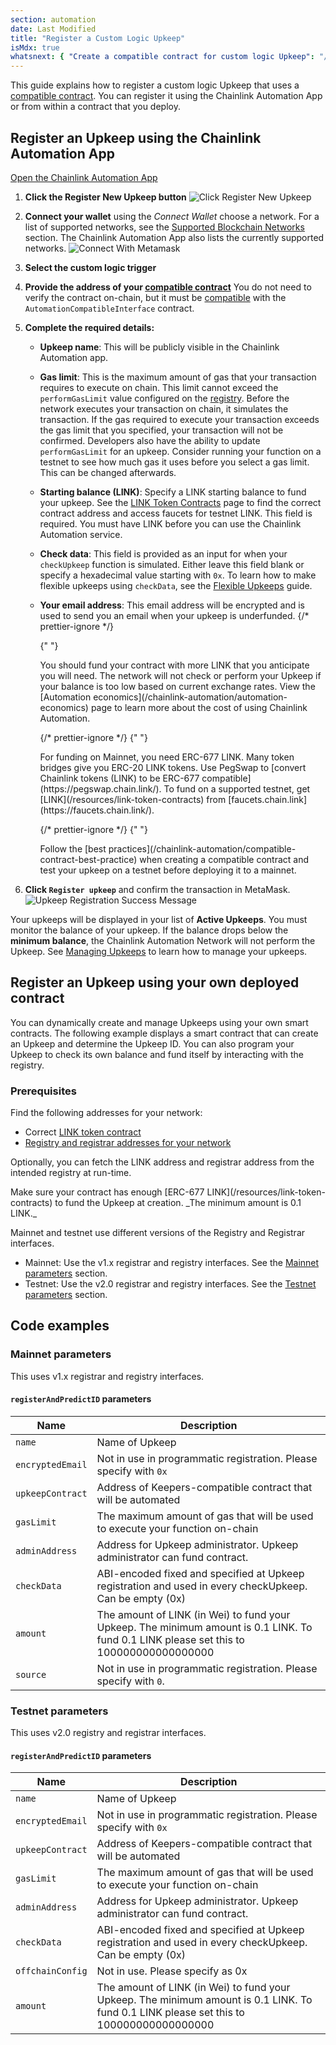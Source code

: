 ```yaml
---
section: automation
date: Last Modified
title: "Register a Custom Logic Upkeep"
isMdx: true
whatsnext: { "Create a compatible contract for custom logic Upkeep": "/chainlink-automation/compatible-contracts/" }
---
```



This guide explains how to register a custom logic Upkeep that uses a [compatible contract](/chainlink-automation/compatible-contracts). You can register it using the Chainlink Automation App or from within a contract that you deploy.

## Register an Upkeep using the Chainlink Automation App

<div class="remix-callout">
  <a href="https://automation.chain.link">Open the Chainlink Automation App</a>
</div>

1. **Click the Register New Upkeep button**
   ![Click Register New Upkeep](/images/contract-devs/automation/auto-ui-home.png)

1. **Connect your wallet** using the _Connect Wallet_ choose a network. For a list of supported networks, see the [Supported Blockchain Networks](/chainlink-automation/supported-networks) section. The Chainlink Automation App also lists the currently supported networks.
   ![Connect With Metamask](/images/contract-devs/automation/auto-ui-wallet.png)

1. **Select the custom logic trigger**

1. **Provide the address of your [compatible contract](/chainlink-automation/compatible-contracts)** You do not need to verify the contract on-chain, but it must be [compatible](/chainlink-automation/compatible-contracts) with the `AutomationCompatibleInterface` contract.

1. **Complete the required details:**

   - **Upkeep name**: This will be publicly visible in the Chainlink Automation app.
   - **Gas limit**: This is the maximum amount of gas that your transaction requires to execute on chain. This limit cannot exceed the `performGasLimit` value configured on the [registry](/chainlink-automation/supported-networks/#configurations). Before the network executes your transaction on chain, it simulates the transaction. If the gas required to execute your transaction exceeds the gas limit that you specified, your transaction will not be confirmed. Developers also have the ability to update `performGasLimit` for an upkeep. Consider running your function on a testnet to see how much gas it uses before you select a gas limit. This can be changed afterwards.
   - **Starting balance (LINK)**: Specify a LINK starting balance to fund your upkeep. See the [LINK Token Contracts](/resources/link-token-contracts) page to find the correct contract address and access faucets for testnet LINK. This field is required. You must have LINK before you can use the Chainlink Automation service.
   - **Check data**: This field is provided as an input for when your `checkUpkeep` function is simulated. Either leave this field blank or specify a hexadecimal value starting with `0x`. To learn how to make flexible upkeeps using `checkData`, see the [Flexible Upkeeps](/chainlink-automation/flexible-upkeeps) guide.
   - **Your email address**: This email address will be encrypted and is used to send you an email when your upkeep is underfunded.
     {/* prettier-ignore */}

     {" "}

     <Aside type="tip" title="Funding Upkeep">
       You should fund your contract with more LINK that you anticipate you will need. The network will not check or
       perform your Upkeep if your balance is too low based on current exchange rates. View the [Automation
       economics](/chainlink-automation/automation-economics) page to learn more about the cost of using Chainlink
       Automation.
     </Aside>

     {/* prettier-ignore */}
     {" "}

     <Aside type="tip" title="ERC-677 Link">
       For funding on Mainnet, you need ERC-677 LINK. Many token bridges give you ERC-20 LINK tokens. Use PegSwap to
       [convert Chainlink tokens (LINK) to be ERC-677 compatible](https://pegswap.chain.link/). To fund on a supported
       testnet, get [LINK](/resources/link-token-contracts) from [faucets.chain.link](https://faucets.chain.link/).
     </Aside>

     {/* prettier-ignore */}
     {" "}

     <Aside type="tip" title="Testing and best practices">
       Follow the [best practices](/chainlink-automation/compatible-contract-best-practice) when creating a compatible
       contract and test your upkeep on a testnet before deploying it to a mainnet.
     </Aside>

1. **Click `Register upkeep`** and confirm the transaction in MetaMask.
   ![Upkeep Registration Success Message](/images/contract-devs/automation/automation-registration-submitted.png)

Your upkeeps will be displayed in your list of **Active Upkeeps**. You must monitor the balance of your upkeep. If the balance drops below the **minimum balance**, the Chainlink Automation Network will not perform the Upkeep. See [Managing Upkeeps](/chainlink-automation/manage-upkeeps) to learn how to manage your upkeeps.

## Register an Upkeep using your own deployed contract

You can dynamically create and manage Upkeeps using your own smart contracts. The following example displays a smart contract that can create an Upkeep and determine the Upkeep ID. You can also program your Upkeep to check its own balance and fund itself by interacting with the registry.

### Prerequisites

Find the following addresses for your network:

- Correct [LINK token contract](/resources/link-token-contracts)
- [Registry and registrar addresses for your network](/chainlink-automation/supported-networks/#configurations)

Optionally, you can fetch the LINK address and registrar address from the intended registry at run-time.

<Aside type="note" title="Fund your contract">
  Make sure your contract has enough [ERC-677 LINK](/resources/link-token-contracts) to fund the Upkeep at creation.
  _The minimum amount is 0.1 LINK._
</Aside>

Mainnet and testnet use different versions of the Registry and Registrar interfaces.

- Mainnet: Use the v1.x registrar and registry interfaces. See the [Mainnet parameters](#mainnet-parameters) section.
- Testnet: Use the v2.0 registrar and registry interfaces. See the [Testnet parameters](#testnet-parameters) section.

## Code examples

### Mainnet parameters

This uses v1.x registrar and registry interfaces.

<CodeSample src="samples/Automation/UpkeepIDConsumerExamplev1.sol" />

#### `registerAndPredictID` parameters

| Name             | Description                                                                                                                             |
| ---------------- | --------------------------------------------------------------------------------------------------------------------------------------- |
| `name`           | Name of Upkeep                                                                                                                          |
| `encryptedEmail` | Not in use in programmatic registration. Please specify with `0x`                                                                       |
| `upkeepContract` | Address of Keepers-compatible contract that will be automated                                                                           |
| `gasLimit`       | The maximum amount of gas that will be used to execute your function on-chain                                                           |
| `adminAddress`   | Address for Upkeep administrator. Upkeep administrator can fund contract.                                                               |
| `checkData`      | ABI-encoded fixed and specified at Upkeep registration and used in every checkUpkeep. Can be empty (0x)                                 |
| `amount`         | The amount of LINK (in Wei) to fund your Upkeep. The minimum amount is 0.1 LINK. To fund 0.1 LINK please set this to 100000000000000000 |
| `source`         | Not in use in programmatic registration. Please specify with `0`.                                                                       |

### Testnet parameters

This uses v2.0 registry and registrar interfaces.

<CodeSample src="samples/Automation/UpkeepIDConsumerExample.sol" />

#### `registerAndPredictID` parameters

| Name             | Description                                                                                                                             |
| ---------------- | --------------------------------------------------------------------------------------------------------------------------------------- |
| `name`           | Name of Upkeep                                                                                                                          |
| `encryptedEmail` | Not in use in programmatic registration. Please specify with `0x`                                                                       |
| `upkeepContract` | Address of Keepers-compatible contract that will be automated                                                                           |
| `gasLimit`       | The maximum amount of gas that will be used to execute your function on-chain                                                           |
| `adminAddress`   | Address for Upkeep administrator. Upkeep administrator can fund contract.                                                               |
| `checkData`      | ABI-encoded fixed and specified at Upkeep registration and used in every checkUpkeep. Can be empty (0x)                                 |
| `offchainConfig` | Not in use. Please specify as 0x                                                                                                        |
| `amount`         | The amount of LINK (in Wei) to fund your Upkeep. The minimum amount is 0.1 LINK. To fund 0.1 LINK please set this to 100000000000000000 |
